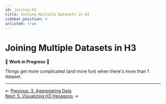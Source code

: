 ```yaml
---
id: joining-h3
title: Joining Multiple Datasets in H3
sidebar_position: 4
unlisted: true
---
```


# Joining Multiple Datasets in H3

🚧 **Work in Progress** 🚧

Things get more complicated (and more fun) when there's more than 1 dataset.


---

<div style={{ display: 'flex', justifyContent: 'space-between' }}>
  <div>← <a href="/tutorials/others/_hex/aggregating-h3">Previous: 3. Aggregating Data</a></div>
<div><a href="/tutorials/others/_hex/visualizing-h3">Next: 5. Visualizing H3 Hexagons</a> →</div>
</div> 